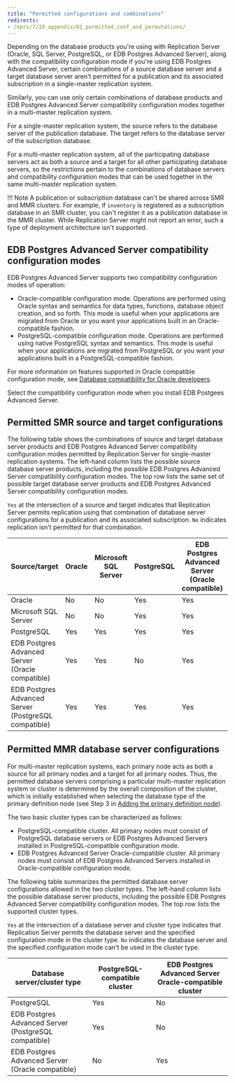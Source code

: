 ```yaml
---
title: "Permitted configurations and combinations"
redirects:
- /eprs/7/10_appendix/01_permitted_conf_and_permutations/
---
```


<div id="permitted_conf_and_permutations" class="registered_link"></div>

Depending on the database products you're using with Replication Server (Oracle, SQL Server, PostgreSQL, or EDB Postgres Advanced Server), along with the compatibility configuration mode if you're using EDB Postgres Advanced Server, certain combinations of a source database server and a target database server aren't permitted for a publication and its associated subscription in a single-master replication system.

Similarly, you can use only certain combinations of database products and EDB Postgres Advanced Server compatibility configuration modes together in a multi-master replication system.

For a single-master replication system, the source refers to the database server of the publication database. The target refers to the database server of the subscription database.

For a multi-master replication system, all of the participating database servers act as both a source and a target for all other participating database servers, so the restrictions pertain to the combinations of database servers and compatibility configuration modes that can be used together in the same multi-master replication system.

!!! Note
    A publication or subscription database can't be shared across SMR and MMR clusters. For example, if `inventory` is registered as a subscription database in an SMR cluster, you can't register it as a publication database in the MMR cluster. While Replication Server might not report an error, such a type of deployment architecture isn't supported.

<div id="adv_server_compatibility_conf_modes" class="registered_link"></div>

## EDB Postgres Advanced Server compatibility configuration modes

EDB Postgres Advanced Server supports two compatibility configuration modes of operation:

-   Oracle-compatible configuration mode. Operations are performed using Oracle syntax and semantics for data types, functions, database object creation, and so forth. This mode is useful when your applications are migrated from Oracle or you want your applications built in an Oracle-compatible fashion.
-   PostgreSQL-compatible configuration mode. Operations are performed using native PostgreSQL syntax and semantics. This mode is useful when your applications are migrated from PostgreSQL or you want your applications built in a PostgreSQL-compatible fashion.

For more information on features supported in Oracle compatible configuration mode, see [Database compatibility for Oracle developers](/epas/latest/fundamentals/epas_fundamentals/epas_compat_ora_dev_guide/).

Select the compatibility configuration mode when you install EDB Postgees Advanced Server.

<div id="permitted_smr_source_and_target_conf" class="registered_link"></div>

## Permitted SMR source and target configurations

The following table shows the combinations of source and target database server products and EDB Postgres Advanced Server compatibility configuration modes permitted by Replication Server for single-master replication systems. The left-hand column lists the possible source database server products, including the possible EDB Postgres Advanced Server compatibility configuration modes. The top row lists the same set of possible target database server products and EDB Postgres Advanced Server compatibility configuration modes.

`Yes` at the intersection of a source and target indicates that Replication Server permits replication using that combination of database server configurations for a publication and its associated subscription. `No` indicates replication isn't permitted for that combination.



| Source/target                               | Oracle | Microsoft SQL Server | PostgreSQL | EDB Postgres Advanced Server (Oracle compatible) | EDB Postgres Advanced Server (PostgreSQL compatible)                                        |
| ------------------------------------------- | ------ | -------------------- | ---------- | ----------------------------------- | --------------------------------------- |
| Oracle                                      | No     | No                   | Yes        | Yes                                 | Yes                                     |
| Microsoft SQL Server                        | No     | No                   | Yes        | Yes                                 | Yes                                     |
| PostgreSQL                                  | Yes    | Yes                  | Yes        | Yes                                 | Yes                                     |
| EDB Postgres Advanced Server (Oracle compatible)| Yes | Yes                 | No         | Yes                                 | No                                      |
| EDB Postgres Advanced Server (PostgreSQL compatible)| Yes| Yes              | Yes        | Yes                                 | Yes                                     |


<div id="permitted_mmr_db_server_conf" class="registered_link"></div>

## Permitted MMR database server configurations

For multi-master replication systems, each primary node acts as both a source for all primary nodes and a target for all primary nodes. Thus, the permitted database servers comprising a particular multi-master replication system or cluster is determined by the overall composition of the cluster, which is initially established when selecting the database type of the primary definition node (see Step 3 in [Adding the primary definition node](../06_mmr_operation/02_creating_publication_mmr/#adding_pdn)). 

The two basic cluster types can be characterized as follows:

-   PostgreSQL-compatible cluster. All primary nodes must consist of PostgreSQL database servers or EDB Postgres Advanced Servers installed in PostgreSQL-compatible configuration mode.
-   EDB Postgres Advanced Server Oracle-compatible cluster. All primary nodes must consist of EDB Postgres Advanced Servers installed in Oracle-compatible configuration mode.

The following table summarizes the permitted database server configurations allowed in the two cluster types. The left-hand column lists the possible database server products, including the possible EDB Postgres Advanced Server compatibility configuration modes. The top row lists the supported cluster types.

`Yes` at the intersection of a database server and cluster type indicates that Replication Server permits the database server and the specified configuration mode in the cluster type. `No` indicates the database server and the specified configuration mode can't be used in the cluster type.


| Database server/cluster type                | PostgreSQL-compatible cluster | EDB Postgres Advanced Server Oracle-compatible cluster |
| ------------------------------------------- | ----------------------------- | ----------------------------------------- |
| PostgreSQL                                  | Yes                           | No                                        |
| EDB Postgres Advanced Server (PostgreSQL compatible) | Yes                  | No                                        |
| EDB Postgres Advanced Server (Oracle compatible)| No                        | Yes                                       |

